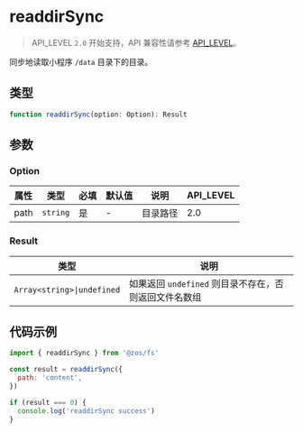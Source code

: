 # readdirSync

> API_LEVEL `2.0` 开始支持，API 兼容性请参考 [API_LEVEL](../../../../guides/framework/device/compatibility.md)。

同步地读取小程序 `/data` 目录下的目录。

## 类型

```ts
function readdirSync(option: Option): Result
```

## 参数

### Option

| 属性 | 类型                | 必填 | 默认值 | 说明     | API_LEVEL |
| ---- | ------------------- | ---- | ------ | -------- | --------- |
| path | <code>string</code> | 是   | -      | 目录路径 | 2.0       |

### Result

| 类型                                              | 说明                                                  |
| ------------------------------------------------- | ----------------------------------------------------- |
| <code>Array&#60;string&#62;&#124;undefined</code> | 如果返回 `undefined` 则目录不存在，否则返回文件名数组 |

## 代码示例

```js
import { readdirSync } from '@zos/fs'

const result = readdirSync({
  path: 'content',
})

if (result === 0) {
  console.log('readdirSync success')
}
```
